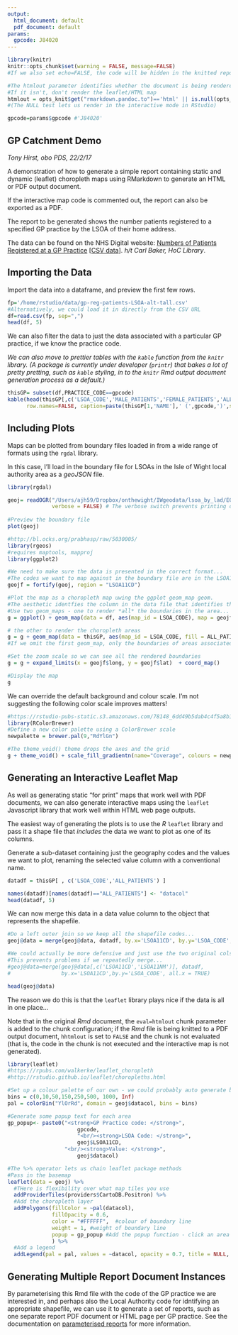 ```yaml
---
output:
  html_document: default
  pdf_document: default
params:
  gpcode: J84020
---
```


```r
library(knitr)
knitr::opts_chunk$set(warning = FALSE, message=FALSE)
#If we also set echo=FALSE, the code will be hidden in the knitted report

#The htmlout parameter identifies whether the document is being rendered to HTML.
#If it isn't, don't render the leaflet/HTML map
htmlout = opts_knit$get("rmarkdown.pandoc.to")=='html' || is.null(opts_knit$get("rmarkdown.pandoc.to"))
#(The NULL test lets us render in the interactive mode in RStudio)

gpcode=params$gpcode #'J84020'
```
## GP Catchment Demo
*Tony Hirst, obo PDS, 22/2/17*

A demonstration of how to generate a simple report containing static and dynamic (leaflet) choropleth maps using RMarkdown to generate an HTML or PDF output document.

If the interactive map code is commented out, the report can also be exported as a PDF.

The report to be generated shows the number patients registered to a specified GP practice by the LSOA of their home address.

The data can be found on the NHS Digital website: [Numbers of Patients Registered at a GP Practice](http://www.content.digital.nhs.uk/catalogue/PUB23139) [[CSV data](http://www.content.digital.nhs.uk/catalogue/PUB23139/gp-reg-patients-LSOA-alt-tall.csv)]. *h/t Carl Baker, HoC Library*.


## Importing the Data

Import the data into a dataframe, and preview the first few rows.

```r
fp='/home/rstudio/data/gp-reg-patients-LSOA-alt-tall.csv'
#Alternatively, we could load it in directly from the CSV URL
df=read.csv(fp, sep=",")
head(df, 5)
```

We can also filter the data to just the data associated with a particular GP practice, if we know the practice code.

*We can also move to prettier tables with the `kable` function from the `knitr` library. (A package is currently under developer (`printr`) that bakes a lot of pretty pretting, such as `kable` styling, in to the `knitr` Rmd output document generation process as a default.)*

```r
thisGP= subset(df,PRACTICE_CODE==gpcode)
kable(head(thisGP[,c('LSOA_CODE','MALE_PATIENTS','FEMALE_PATIENTS','ALL_PATIENTS')], 5),
      row.names=FALSE, caption=paste(thisGP[1,'NAME'],' (',gpcode,')',sep=''))

```

## Including Plots

Maps can be plotted from boundary files loaded in from a wide range of formats using the `rgdal` library.

In this case, I'll load in the boundary file for LSOAs in the Isle of Wight local authority area as a *geoJSON* file.

```r
library(rgdal)

geoj= readOGR("/Users/ajh59/Dropbox/onthewight/IWgeodata/lsoa_by_lad/E06000046.json", "OGRGeoJSON",
              verbose = FALSE) # The verbose switch prevents printing of read diagnostics
	
#Preview the boundary file
plot(geoj)

```


```r
#http://bl.ocks.org/prabhasp/raw/5030005/
library(rgeos)
#requires maptools, mapproj
library(ggplot2)

#We need to make sure the data is presented in the correct format...
#The codes we want to map against in the boundary file are in the LSOA11CD column
geojf = fortify(geoj, region = "LSOA11CD")

#Plot the map as a choropleth map uwing the ggplot geom_map geom.
#The aesthetic identfies the column in the data file that identifies the boundary area code
#Use two geom_maps - one to render *all* the boundaries in the area...
g = ggplot() + geom_map(data = df, aes(map_id = LSOA_CODE), map = geojf, fill='lightgrey')

# the other to render the choropleth areas
g = g + geom_map(data = thisGP, aes(map_id = LSOA_CODE, fill = ALL_PATIENTS),  map = geojf )
#If we omit the first geom_map, only the boundaries of areas associated with the data file will be plotted

#Set the zoom scale so we can see all the rendered boundaries
g = g + expand_limits(x = geojf$long, y = geojf$lat)  + coord_map()

#Display the map
g
```

We can override the default background and colour scale. I'm not suggesting the following color scale improves matters!

```r
#https://rstudio-pubs-static.s3.amazonaws.com/78148_6dd49b5dab4c4f5a8b1a74e5893ff17d.html
library(RColorBrewer)
#Define a new color palette using a ColorBrewer scale
newpalette = brewer.pal(9,"RdYlGn")

#The theme_void() theme drops the axes and the grid
g + theme_void() + scale_fill_gradientn(name="Coverage", colours = newpalette)
```

## Generating an Interactive Leaflet Map

As well as generating static "for print" maps that work well with PDF documents, we can also generate interactive maps using the `leaflet` Javascript library that work well within HTML web page outputs.

The easiest way of generating the plots is to use the *R* `leaflet` library and pass it a shape file that *includes* the data we want to plot as one of its columns.

Generate a sub-dataset containing just the geography codes and the values we want to plot, renaming the selected value column with a conventional name.

```r
datadf = thisGP[ , c('LSOA_CODE','ALL_PATIENTS') ]

names(datadf)[names(datadf)=="ALL_PATIENTS"] <- "datacol"
head(datadf, 5)
```

We can now merge this data in a data value column to the object that represents the shapefile.

```r
#Do a left outer join so we keep all the shapefile codes...
geoj@data = merge(geoj@data, datadf, by.x='LSOA11CD', by.y='LSOA_CODE', all.x = TRUE)

#We could actually be more defensive and just use the two original cols from the geojson file
#This prevents problems if we repeatedly merge...
#geoj@data=merge(geoj@data[,c('LSOA11CD','LSOA11NM')], datadf,
#                by.x='LSOA11CD',by.y='LSOA_CODE', all.x = TRUE)

head(geoj@data)
```

The reason we do this is that the `leaflet` library plays nice if the data is all in one place...

Note that in the original *Rmd* document, the `eval=htmlout` chunk parameter is added to the chunk configuration; if the *Rmd* file is being knitted to a PDF output document, `hhtmlout` is set to `FALSE` and the chunk is not evaluated  (that is, the code in the chunk is not executed and the interactive map is not generated).

```r
library(leaflet)
#https://rpubs.com/walkerke/leaflet_choropleth
#http://rstudio.github.io/leaflet/choropleths.html

#Set up a colour palette of our own - we could probably auto generate bins if we wanted to...
bins = c(0,10,50,150,250,500, 1000, Inf)
pal = colorBin("YlOrRd", domain = geoj$datacol, bins = bins)

#Generate some popup text for each area
gp_popup<- paste0("<strong>GP Practice code: </strong>", 
                      gpcode, 
                      "<br/><strong>LSOA Code: </strong>", 
                      geoj$LSOA11CD,
                  "<br/><strong>Value: </strong>", 
                      geoj$datacol)

#The %>% operator lets us chain leaflet package methods
#Pass in the basemap
leaflet(data = geoj) %>%
  #THere is flexibility over what map tiles you use
  addProviderTiles(providers$CartoDB.Positron) %>%
  #Add the choropleth layer
  addPolygons(fillColor = ~pal(datacol), 
              fillOpacity = 0.6, 
              color = "#FFFFFF",  #colour of boundary line
              weight = 1, #weight of boundary line
              popup = gp_popup #Add the popup function - click an area to display it
              ) %>%
  #Add a legend
  addLegend(pal = pal, values = ~datacol, opacity = 0.7, title = NULL, position = "bottomright")

```

## Generating Multiple Report Document Instances
By parameterising this Rmd file with the code of the GP practice we are interested in, and perhaps also the Local Authority code for idntifying an appropriate shapefile, we can use it to generate a set of reports, such as one separate report PDF document or HTML page per GP practice. See the documentation on [parameterised reports](http://rmarkdown.rstudio.com/developer_parameterized_reports.html) for more information.